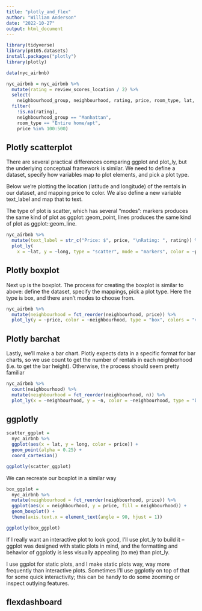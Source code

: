 ```yaml
---
title: "plotly_and_flex"
author: "William Anderson"
date: "2022-10-27"
output: html_document
---
```



```r
library(tidyverse)
library(p8105.datasets)
install.packages("plotly")
library(plotly)
```


```r
data(nyc_airbnb)

nyc_airbnb = nyc_airbnb %>% 
  mutate(rating = review_scores_location / 2) %>%
  select(
    neighbourhood_group, neighbourhood, rating, price, room_type, lat, long) %>%
  filter(
    !is.na(rating), 
    neighbourhood_group == "Manhattan",
    room_type == "Entire home/apt",
    price %in% 100:500)
```

## Plotly scatterplot

There are several practical differences comparing ggplot and plot_ly, but the underlying conceptual framework is similar. We need to define a dataset, specify how variables map to plot elements, and pick a plot type.

Below we’re plotting the location (latitude and longitude) of the rentals in our dataset, and mapping price to color. We also define a new variable text_label and map that to text.

The type of plot is scatter, which has several “modes”: markers produces the same kind of plot as ggplot::geom_point, lines produces the same kind of plot as ggplot::geom_line.

```r
nyc_airbnb %>%
  mutate(text_label = str_c("Price: $", price, "\nRating: ", rating)) %>%
  plot_ly(
    x = ~lat, y = ~long, type = "scatter", mode = "markers", color = ~price, text = ~text_label, alpha = 0.5)
```

## Plotly boxplot

Next up is the boxplot. The process for creating the boxplot is similar to above: define the dataset, specify the mappings, pick a plot type. Here the type is box, and there aren’t modes to choose from.

```r
nyc_airbnb %>%
  mutate(neighbourhood = fct_reorder(neighbourhood, price)) %>%
  plot_ly(y = ~price, color = ~neighbourhood, type = "box", colors = "viridis")
```

## Plotly barchat

Lastly, we’ll make a bar chart. Plotly expects data in a specific format for bar charts, so we use count to get the number of rentals in each neighborhood (i.e. to get the bar height). Otherwise, the process should seem pretty familiar

```r
nyc_airbnb %>% 
  count(neighbourhood) %>% 
  mutate(neighbourhood = fct_reorder(neighbourhood, n)) %>%
  plot_ly(x = ~neighbourhood, y = ~n, color = ~neighbourhood, type = "bar", colors = "viridis")
```

## ggplotly

```r
scatter_ggplot = 
  nyc_airbnb %>%
  ggplot(aes(x = lat, y = long, color = price)) + 
  geom_point(alpha = 0.25) + 
  coord_cartesian()

ggplotly(scatter_ggplot)
```

We can recreate our boxplot in a similar way

```r
box_ggplot = 
  nyc_airbnb %>%
  mutate(neighbourhood = fct_reorder(neighbourhood, price)) %>%
  ggplot(aes(x = neighbourhood, y = price, fill = neighbourhood)) + 
  geom_boxplot() + 
  theme(axis.text.x = element_text(angle = 90, hjust = 1))

ggplotly(box_ggplot)

```

If I really want an interactive plot to look good, I’ll use plot_ly to build it – ggplot was designed with static plots in mind, and the formatting and behavior of ggplotly is less visually appealing (to me) than plot_ly.

I use ggplot for static plots, and I make static plots way, way more frequently than interactive plots. Sometimes I’ll use ggplotly on top of that for some quick interactivity; this can be handy to do some zooming or inspect outlying features.

## flexdashboard



